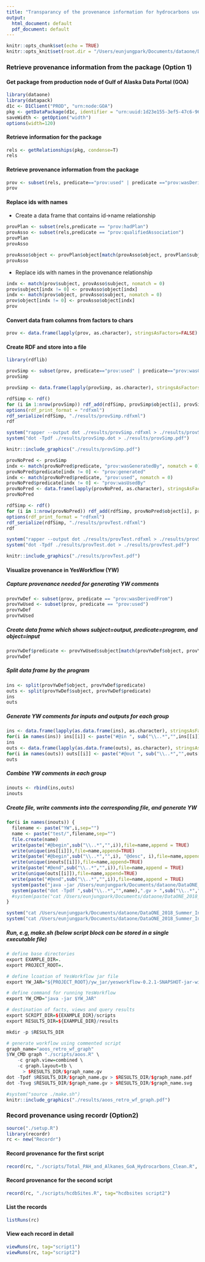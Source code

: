 ```yaml
---
title: "Transparancy of the provenance information for hydrocarbons use case in DataONE"
output:
  html_document: default
  pdf_document: default
---
```


```r
knitr::opts_chunk$set(echo = TRUE)
knitr::opts_knit$set(root.dir = "/Users/eunjungpark/Documents/dataone/DataONE_2018_Summer_Intern_Project1/transparency")
```

### Retrieve provenance information from the package (Option 1)
#### Get package from production node of Gulf of Alaska Data Portal (GOA)
```r
library(dataone)
library(datapack)
d1c <- D1Client("PROD", "urn:node:GOA")
pkg <- getDataPackage(d1c, identifier = "urn:uuid:1d23e155-3ef5-47c6-9612-027c80855e8d", lazyLoad=TRUE, limit="0MB", quiet=FALSE)
saveWidth <- getOption("width")
options(width=120)
```

#### Retrieve information for the package
```r
rels <- getRelationships(pkg, condense=T)
rels
```

#### Retrieve provenance information from the package
```r
prov <- subset(rels, predicate=="prov:used" | predicate =="prov:wasDerivedFrom" | predicate=="prov:wasGeneratedBy")
prov
```

#### Replace ids with names
+ Create a data frame that contains id->name relationship
```r
provPlan <- subset(rels,predicate == "prov:hadPlan")
provAsso <- subset(rels,predicate == "prov:qualifiedAssociation")
provPlan
provAsso
```
```r
provAsso$object <- provPlan$object[match(provAsso$object, provPlan$subject)]
provAsso
```

+ Replace ids with names in the provenance relationship
```r
indx <- match(prov$subject, provAsso$subject, nomatch = 0)
prov$subject[indx != 0] <- provAsso$object[indx]
indx <- match(prov$object, provAsso$subject, nomatch = 0)
prov$object[indx != 0] <- provAsso$object[indx]
prov
```

#### Convert data fram columns from factors to chars
```r
prov <- data.frame(lapply(prov, as.character), stringsAsFactors=FALSE)
```

#### Create RDF and store into a file
```r
library(rdflib)
```

<!--
```r
rdf <- rdf()
for (i in 1:nrow(prov)) rdf_add(rdf,prov$object[i],prov$predicate[i],prov$subject[i], subjectType="uri", objectType="uri")
options(rdf_print_format = "rdfxml")
rdf_serialize(rdf, "./results/prov.rdfxml")
rdf
```

#### Convert rdf file to dot and then to pdf to visualize
```r
system("rapper --output dot /Users/eunjungpark/Documents/dataone/DataONE_2018_Summer_Intern_Project1/transparency/results/prov.rdfxml > /Users/eunjungpark/Documents/dataone/DataONE_2018_Summer_Intern_Project1/transparency/results/prov.dot")
system("dot -Tpdf /Users/eunjungpark/Documents/dataone/DataONE_2018_Summer_Intern_Project1/transparency/results/prov.dot > /Users/eunjungpark/Documents/dataone/DataONE_2018_Summer_Intern_Project1/transparency/results/prov.pdf")
```
```r
knitr::include_graphics("./results/prov.pdf")
```


#### Generate Simpler Workflow
-->

```r
provSimp <- subset(prov, predicate=="prov:used" | predicate=="prov:wasGeneratedBy")
provSimp
```

```r
provSimp <- data.frame(lapply(provSimp, as.character), stringsAsFactors=FALSE)
```

```r
rdfSimp <- rdf()
for (i in 1:nrow(provSimp)) rdf_add(rdfSimp, provSimp$object[i], provSimp$predicate[i], provSimp$subject[i], subjectType="uri", objectType="uri")
options(rdf_print_format = "rdfxml")
rdf_serialize(rdfSimp, "./results/provSimp.rdfxml")
rdf
```

```r
system("rapper --output dot ./results/provSimp.rdfxml > ./results/provSimp.dot")
system("dot -Tpdf ./results/provSimp.dot > ./results/provSimp.pdf")
```
```r
knitr::include_graphics("./results/provSimp.pdf")
```


```r
provNoPred <- provSimp
indx <- match(provNoPred$predicate, "prov:wasGeneratedBy", nomatch = 0)
provNoPred$predicate[indx != 0] <- "prov:generated"
indx <- match(provNoPred$predicate, "prov:used", nomatch = 0)
provNoPred$predicate[indx != 0] <- "prov:wasUsedBy"
provNoPred <- data.frame(lapply(provNoPred, as.character), stringsAsFactors=FALSE)
provNoPred
```

```r
rdfSimp <- rdf()
for (i in 1:nrow(provNoPred)) rdf_add(rdfSimp, provNoPred$object[i], provNoPred$predicate[i], provNoPred$subject[i], subjectType="uri", objectType="uri")
options(rdf_print_format = "rdfxml")
rdf_serialize(rdfSimp, "./results/provTest.rdfxml")
rdf
```

```r
system("rapper --output dot ./results/provTest.rdfxml > ./results/provSimp.dot")
system("dot -Tpdf ./results/provTest.dot > ./results/provTest.pdf")
```
```r
knitr::include_graphics("./results/provTest.pdf")
```


<!--
#### Using resource map
+ Collect only provenance information
```r
relsNoCondense <- getRelationships(pkg)
provRels <- relsNoCondense[ grep("prov", relsNoCondense$predicate), ]
provRels
```

+ Create a new resource map and save into a file
```r
resMapId <- sprintf("%s%s", "resourceMap_", uuid::UUIDgenerate())  
resMap <- new("ResourceMap", id=resMapId)
resMap <- createFromTriples(resMap, provRels, getIdentifiers(pkg))
serializeRDF(resMap, "./data/rdf-prov-uncleaned.xml")
```

+ To get a clean workflow, users have to manually go through the resource map
```r
system("rapper --output dot /Users/eunjungpark/Documents/dataone/DataONE_2018_Summer_Intern_Project1/transparency/data/rdf-prov > /Users/eunjungpark/Documents/dataone/DataONE_2018_Summer_Intern_Project1/transparency/results/provFromRM.dot")
system("dot -Tpdf /Users/eunjungpark/Documents/dataone/DataONE_2018_Summer_Intern_Project1/transparency/results/provFromRM.dot > /Users/eunjungpark/Documents/dataone/DataONE_2018_Summer_Intern_Project1/transparency/results/provFromRM.pdf")
```
```r
knitr::include_graphics("./results/provFromRM.pdf")
```
-->

#### Visualize provenance in YesWorkflow (YW)
##### Capture provenance needed for generating YW comments
```r
provYwDef <- subset(prov, predicate == "prov:wasDerivedFrom")
provYwUsed <- subset(prov, predicate == "prov:used")
provYwDef
provYwUsed
```

##### Create data frame which shows subject=output, predicate=program, and object=input
```r
provYwDef$predicate <- provYwUsed$subject[match(provYwDef$object, provYwUsed$object, nomatch=0)]
provYwDef
```

##### Split data frame by the program
```r
ins <- split(provYwDef$object, provYwDef$predicate)
outs <- split(provYwDef$subject, provYwDef$predicate)
ins
outs
```

##### Generate YW comments for inputs and outputs for each group
```r
ins <- data.frame(lapply(as.data.frame(ins), as.character), stringsAsFactors = FALSE)
for(i in names(ins)) ins[[i]] <- paste("#@in ", sub("\\..*","",ins[[i]]), " @URI file:", ins[[i]],sep="")
ins
outs <- data.frame(lapply(as.data.frame(outs), as.character), stringsAsFactors = FALSE)
for(i in names(outs)) outs[[i]] <- paste("#@out ", sub("\\..*","",outs[[i]]), " @URI file:", outs[[i]],sep="")
outs
```

##### Combine YW comments in each group
```r
inouts <- rbind(ins,outs)
inouts
```

##### Create file, write comments into the corresponding file, and generate YW
```r
for(i in names(inouts)) {
  filename <- paste("YW",i,sep="")
  name <- paste("test/",filename,sep="")
  file.create(name)
  write(paste("#@begin",sub("\\..*","",i)),file=name,append = TRUE)
  write(unique(ins[[i]]),file=name,append=TRUE)
  write(paste("#@begin",sub("\\..*","",i), "@desc", i),file=name,append = TRUE)
  write(unique(inouts[[i]]),file=name,append=TRUE)
  write(paste("#@end",sub("\\..*","",i)),file=name,append = TRUE)
  write(unique(outs[[i]]),file=name,append=TRUE)
  write(paste("#@end",sub("\\..*","",i)),file=name,append = TRUE)
  system(paste("java -jar /Users/eunjungpark/Documents/dataone/DataONE_2018_Summer_Intern_Project1/transparency/yw_jar/yesworkflow-0.2.1-SNAPSHOT-jar-with-dependencies.jar graph ",name," -c graph.view=combined -c graph.layout=tb > ",sub("\\..*","",name),".gv",sep=""))
  system(paste("dot -Tpdf ",sub("\\..*","",name),".gv > ",sub("\\..*","",name),".pdf", sep=""))
  #system(paste("cat /Users/eunjungpark/Documents/dataone/DataONE_2018_Summer_Intern_Project1/transparency/",sub("\\..*","",name),sep = ""),intern = TRUE)
}
```


```r
system("cat /Users/eunjungpark/Documents/dataone/DataONE_2018_Summer_Intern_Project1/transparency/test/YWTotal_PAH_and_Al.R",intern = TRUE)
system("cat /Users/eunjungpark/Documents/dataone/DataONE_2018_Summer_Intern_Project1/transparency/test/YWhcdbSites.R",intern = TRUE)
```

<!--
```r
knitr::include_graphics("./test/YWTotalPAH.pdf")
knitr::include_graphics("./test/YWhcdbSites.pdf")
```
-->

##### Run, e.g, make.sh (below script block can be stored in a single executable file)
```r
# define base directories
export EXAMPLE_DIR=.
export PROJECT_ROOT=.

# define lcoation of YesWorkflow jar file
export YW_JAR="${PROJECT_ROOT}/yw_jar/yesworkflow-0.2.1-SNAPSHOT-jar-with-dependencies.jar"

# define command for running YesWorkflow
export YW_CMD="java -jar $YW_JAR"

# destination of facts, views and query results
export SCRIPT_DIR=${EXAMPLE_DIR}/scripts
export RESULTS_DIR=${EXAMPLE_DIR}/results

mkdir -p $RESULTS_DIR

# generate workflow using commented script
graph_name="aoos_retro_wf_graph"
$YW_CMD graph "./scripts/aoos.R" \
    -c graph.view=combined \
    -c graph.layout=tb \
      > $RESULTS_DIR/$graph_name.gv
dot -Tpdf $RESULTS_DIR/$graph_name.gv > $RESULTS_DIR/$graph_name.pdf
dot -Tsvg $RESULTS_DIR/$graph_name.gv > $RESULTS_DIR/$graph_name.svg
```

```r
#system("source ./make.sh")
knitr::include_graphics("./results/aoos_retro_wf_graph.pdf")
```


### Record provenance using recordr (Option2)
```r
source("./setup.R")
library(recordr)
rc <- new("Recordr")
```

#### Record provenance for the first script
```r
record(rc, "./scripts/Total_PAH_and_Alkanes_GoA_Hydrocarbons_Clean.R", tag="total_pah_and_alkanes_goa_hydrocarbons_clean script1")
```

#### Record provenance for the second script
```r
record(rc, "./scripts/hcdbSites.R", tag="hcdbsites script2")
```

#### List the records
```r
listRuns(rc)
```

#### View each record in detail
```r
viewRuns(rc, tag="script1")
viewRuns(rc, tag="script2")
```


